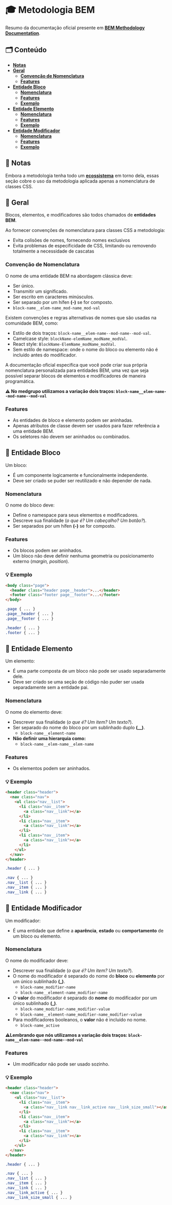 
<Meta title="Conhecimento/Metodologia BEM" />

# 🎓 Metodologia BEM

Resumo da documentação oficial presente em **[BEM Methodology Documentation](https://en.bem.info/methodology/quick-start/)**.

## 🗂️ Conteúdo

- **[Notas](http://desenv.ordomederi.com/med-components/?path=/story/conhecimento-metodologia-bem--page#notas)**
- **[Geral](http://desenv.ordomederi.com/med-components/?path=/story/conhecimento-metodologia-bem--page#geral)**
  - **[Convenção de Nomenclatura](http://desenv.ordomederi.com/med-components/?path=/story/conhecimento-metodologia-bem--page#conven%C3%A7%C3%A3o-de-nomenclatura)**
  - **[Features](http://desenv.ordomederi.com/med-components/?path=/story/conhecimento-metodologia-bem--page#features)**
- **[Entidade Bloco](http://desenv.ordomederi.com/med-components/?path=/story/conhecimento-metodologia-bem--page#entidade-bloco)**
  - **[Nomenclatura](http://desenv.ordomederi.com/med-components/?path=/story/conhecimento-metodologia-bem--page#nomenclatura)**
  - **[Features](http://desenv.ordomederi.com/med-components/?path=/story/conhecimento-metodologia-bem--page#features-1)**
  - **[Exemplo](http://desenv.ordomederi.com/med-components/?path=/story/conhecimento-metodologia-bem--page#exemplo)**
- **[Entidade Elemento](http://desenv.ordomederi.com/med-components/?path=/story/conhecimento-metodologia-bem--page#entidade-elemento)**
  - **[Nomenclatura](http://desenv.ordomederi.com/med-components/?path=/story/conhecimento-metodologia-bem--page#nomenclatura-1)**
  - **[Features](http://desenv.ordomederi.com/med-components/?path=/story/conhecimento-metodologia-bem--page#features-2)**
  - **[Exemplo](http://desenv.ordomederi.com/med-components/?path=/story/conhecimento-metodologia-bem--page#exemplo-1)**
- **[Entidade Modificador](http://desenv.ordomederi.com/med-components/?path=/story/conhecimento-metodologia-bem--page#entidade-modificador)**
  - **[Nomenclatura](http://desenv.ordomederi.com/med-components/?path=/story/conhecimento-metodologia-bem--page#nomenclatura-2)**
  - **[Features](http://desenv.ordomederi.com/med-components/?path=/story/conhecimento-metodologia-bem--page#features-3)**
  - **[Exemplo](http://desenv.ordomederi.com/med-components/?path=/story/conhecimento-metodologia-bem--page#exemplo-2)**

## 📝 Notas

Embora a metodologia tenha todo um **[ecossistema](https://en.bem.info/)** em torno dela, essas seção cobre o
uso da metodologia aplicada apenas a nomenclatura de classes CSS.

## 📍 Geral

Blocos, elementos, e modificadores são todos chamados de **entidades BEM**.

Ao fornecer convenções de nomenclatura para classes CSS a metodologia:
- Evita colisões de nomes, fornecendo nomes exclusivos
- Evita problemas de especificidade de CSS, limitando ou removendo totalmente a necessidade de cascatas

### Convenção de Nomenclatura

O nome de uma entidade BEM na abordagem clássica deve:

- Ser único.
- Transmitir um significado.
- Ser escrito em caracteres minúsculos.
- Ser separado por um hífen **(-)** se for composto.
- `block-name__elem-name_mod-name_mod-val`

Existem convenções e regras alternativas de nomes que são usadas na comunidade BEM, como:

- Estilo de dois traços: `block-name__elem-name--mod-name--mod-val`.
- Camelcase style: `blockName-elemName_modName_modVal`.
- React style: `BlockName-ElemName_modName_modVal`.
- Sem estilo de namespace: onde o nome do bloco ou elemento não é incluído antes do modificador.

A documentação oficial especifica que você pode criar sua própria nomenclatura personalizada para entidades BEM, uma vez que seja possível separar blocos de elementos e modificadores de maneira programática.

**⚠️ No medgrupo utilizamos a variação dois traços: `block-name__elem-name--mod-name--mod-val`**

### Features

- As entidades de bloco e elemento podem ser aninhadas.
- Apenas atributos de classe devem ser usados ​​para fazer referência a uma entidade BEM.
- Os seletores não devem ser aninhados ou combinados.

## 📍 Entidade Bloco

Um bloco:

- É um componente logicamente e funcionalmente independente.
- Deve ser criado se puder ser reutilizado e não depender de nada.

### Nomenclatura

O nome do bloco deve:

- Define o namespace para seus elementos e modificadores.
- Descreve sua finalidade (_o que é? Um cabeçalho? Um botão?_).
- Ser separados por um hífen **(-)** se for composto.

### Features

- Os blocos podem ser aninhados.
- Um bloco não deve definir nenhuma geometria ou posicionamento externo (_margin, position_).

### 💡 Exemplo

```html
<body class="page">
  <header class="header page__header">...</header>
  <footer class="footer page__footer">...</footer>
</body>
```

```css
.page { ... }
.page__header { ... }
.page__footer { ... }

.header { ... }
.footer { ... }
```

## 📍 Entidade Elemento

Um elemento:

- É uma parte composta de um bloco não pode ser usado separadamente dele.
- Deve ser criado se uma seção de código não puder ser usada separadamente sem a entidade pai.

### Nomenclatura

O nome do elemento deve:

- Descrever sua finalidade (_o que é? Um item? Um texto?_).
- Ser separado do nome do bloco por um sublinhado duplo **(__)**.
  - `block-name__element-name`
- **Não definir uma hierarquia como:**
  - `block-name__elem-name__elem-name`

### Features

- Os elementos podem ser aninhados.

### 💡 Exemplo

```html
<header class="header">
  <nav class="nav">
    <ul class="nav__list">
      <li class="nav__item">
        <a class="nav__link"></a>
      </li>
      <li class="nav__item">
        <a class="nav__link"></a>
      </li>
      <li class="nav__item">
        <a class="nav__link"></a>
      </li>
    </ul>
  </nav>
</header>
```

```css
.header { ... }

.nav { ... }
.nav__list { ... }
.nav__item { ... }
.nav__link { ... }
```

## 📍 Entidade Modificador

Um modificador:

- É uma entidade que define a **aparência**, **estado** ou **comportamento** de um bloco ou elemento.

### Nomenclatura

O nome do modificador deve:

- Descrever sua finalidade (_o que é? Um item? Um texto?_).
- O nome do modificador é separado do nome do **bloco** ou **elemento** por um único sublinhado **(_)**.
  - `block-name_modifier-name`
  - `block-name__element-name_modifier-name`
- O **valor** do modificador é separado do **nome** do modificador por um único sublinhado **(_)**.
  - `block-name_modifier-name_modifier-value`
  - `block-name__element-name_modifier-name_modifier-value`
- Para modificadores booleanos, o **valor** não é incluído no nome.
  - `block-name_active`

**⚠️Lembrando que nós utilizamos a variação dois traços: `block-name__elem-name--mod-name--mod-val`**

### Features

- Um modificador não pode ser usado sozinho.

### 💡 Exemplo

```html
<header class="header">
  <nav class="nav">
    <ul class="nav__list">
      <li class="nav__item">
        <a class="nav__link nav__link_active nav__link_size_small"></a>
      </li>
      <li class="nav__item">
        <a class="nav__link"></a>
      </li>
      <li class="nav__item">
        <a class="nav__link"></a>
      </li>
    </ul>
  </nav>
</header>
```

```css
.header { ... }

.nav { ... }
.nav__list { ... }
.nav__item { ... }
.nav__link { ... }
.nav__link_active { ... }
.nav__link_size_small { ... }
```

